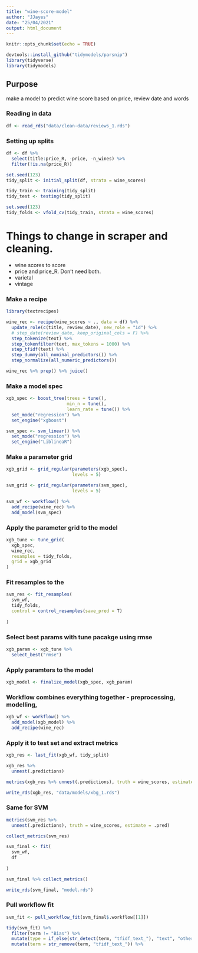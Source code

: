 ```yaml
---
title: "wine-score-model"
author: "JJayes"
date: "25/04/2021"
output: html_document
---
```


```r
knitr::opts_chunk$set(echo = TRUE)

devtools::install_github("tidymodels/parsnip")
library(tidyverse)
library(tidymodels)
```

## Purpose

make a model to predict wine score based on price, review date and words

### Reading in data

```r

df <- read_rds("data/clean-data/reviews_1.rds")

```

### Setting up splits

```r
df <- df %>% 
  select(title:price_R, -price, -n_wines) %>% 
  filter(!is.na(price_R))

set.seed(123)
tidy_split <- initial_split(df, strata = wine_scores)

tidy_train <- training(tidy_split)
tidy_test <- testing(tidy_split)

set.seed(123)
tidy_folds <- vfold_cv(tidy_train, strata = wine_scores)

```



# Things to change in scraper and cleaning.

- wine scores to score
- price and price_R. Don't need both.
- varietal
- vintage

### Make a recipe

```r
library(textrecipes)

wine_rec <- recipe(wine_scores ~ ., data = df) %>% 
  update_role(c(title, review_date), new_role = "id") %>% 
  # step_date(review_date, keep_original_cols = F) %>% 
  step_tokenize(text) %>% 
  step_tokenfilter(text, max_tokens = 1000) %>% 
  step_tfidf(text) %>% 
  step_dummy(all_nominal_predictors()) %>% 
  step_normalize(all_numeric_predictors())

wine_rec %>% prep() %>% juice()

```

### Make a model spec

```r

xgb_spec <- boost_tree(trees = tune(),
                       min_n = tune(),
                       learn_rate = tune()) %>% 
  set_mode("regression") %>% 
  set_engine("xgboost")

svm_spec <- svm_linear() %>% 
  set_mode("regression") %>% 
  set_engine("LiblineaR")

```

### Make a parameter grid

```r

xgb_grid <- grid_regular(parameters(xgb_spec), 
                         levels = 5)

svm_grid <- grid_regular(parameters(svm_spec),
                         levels = 5)

svm_wf <- workflow() %>% 
  add_recipe(wine_rec) %>% 
  add_model(svm_spec)

```

### Apply the parameter grid to the model

```r
xgb_tune <- tune_grid(
  xgb_spec,
  wine_rec,
  resamples = tidy_folds,
  grid = xgb_grid
)
```

### Fit resamples to the 

```r
svm_res <- fit_resamples(
  svm_wf,
  tidy_folds,
  control = control_resamples(save_pred = T)
  
)
```

### Select best params with tune pacakge using rmse

```r
xgb_param <- xgb_tune %>% 
  select_best("rmse")

```

### Apply paramters to the model

```r
xgb_model <- finalize_model(xgb_spec, xgb_param)

```

### Workflow combines everything together - preprocessing, modelling, 

```r
xgb_wf <- workflow() %>% 
  add_model(xgb_model) %>% 
  add_recipe(wine_rec)

```

### Apply it to test set and extract metrics

```r
xgb_res <- last_fit(xgb_wf, tidy_split)

xgb_res %>% 
  unnest(.predictions)

metrics(xgb_res %>% unnest(.predictions), truth = wine_scores, estimate = .pred)

write_rds(xgb_res, "data/models/xbg_1.rds")
```

### Same for SVM

```r
metrics(svm_res %>% 
  unnest(.predictions), truth = wine_scores, estimate = .pred)

collect_metrics(svm_res)
```



```r
svm_final <- fit(
  svm_wf,
  df
  
)

svm_final %>% collect_metrics()

write_rds(svm_final, "model.rds")

```

### Pull workflow fit

```r
svm_fit <- pull_workflow_fit(svm_final$.workflow[[1]])

tidy(svm_fit) %>% 
  filter(term != "Bias") %>% 
  mutate(type = if_else(str_detect(term, "tfidf_text_"), "text", "other predictor")) %>% 
  mutate(term = str_remove(term, "tfidf_text_")) %>% 

```

